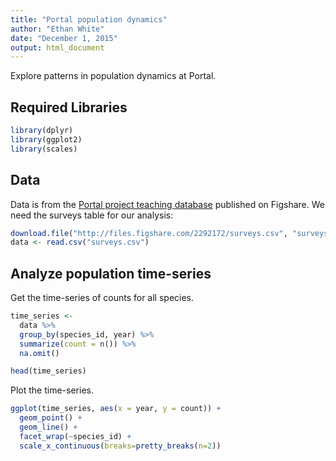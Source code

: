 ```yaml
---
title: "Portal population dynamics"
author: "Ethan White"
date: "December 1, 2015"
output: html_document
---
```


Explore patterns in population dynamics at Portal.

## Required Libraries 
```r
library(dplyr)
library(ggplot2)
library(scales)
```

## Data

Data is from the [Portal project teaching database](http://figshare.com/articles/Portal_Project_Teaching_Database/1314459) published on Figshare. We need the surveys table for our analysis:

```r
download.file("http://files.figshare.com/2292172/surveys.csv", "surveys.csv")
data <- read.csv("surveys.csv")
```

## Analyze population time-series

Get the time-series of counts for all species.

```r
time_series <-
  data %>%
  group_by(species_id, year) %>%
  summarize(count = n()) %>%
  na.omit()

head(time_series)
```

Plot the time-series.

```r
ggplot(time_series, aes(x = year, y = count)) +
  geom_point() +
  geom_line() +
  facet_wrap(~species_id) +
  scale_x_continuous(breaks=pretty_breaks(n=2))
```

